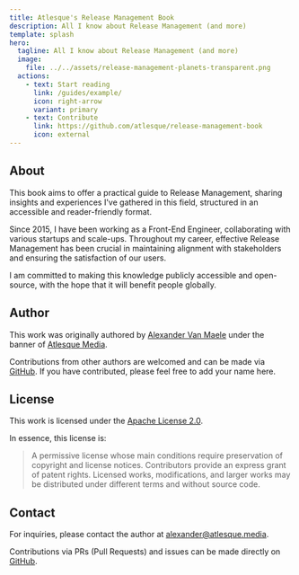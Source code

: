 ```yaml
---
title: Atlesque's Release Management Book
description: All I know about Release Management (and more)
template: splash
hero:
  tagline: All I know about Release Management (and more)
  image:
    file: ../../assets/release-management-planets-transparent.png
  actions:
    - text: Start reading
      link: /guides/example/
      icon: right-arrow
      variant: primary
    - text: Contribute
      link: https://github.com/atlesque/release-management-book
      icon: external
---
```


## About

This book aims to offer a practical guide to Release Management, sharing insights and experiences I've gathered in this field, structured in an accessible and reader-friendly format.


Since 2015, I have been working as a Front-End Engineer, collaborating with various startups and scale-ups. Throughout my career, effective Release Management has been crucial in maintaining alignment with stakeholders and ensuring the satisfaction of our users.

I am committed to making this knowledge publicly accessible and open-source, with the hope that it will benefit people globally.

## Author

This work was originally authored by [Alexander Van Maele](https://atlesque.dev/) under the banner of [Atlesque Media](https://atlesque.media/).

Contributions from other authors are welcomed and can be made via [GitHub](https://github.com/atlesque/release-management-book). If you have contributed, please feel free to add your name here.

## License

This work is licensed under the [Apache License 2.0](https://choosealicense.com/licenses/apache-2.0/).

In essence, this license is:

> A permissive license whose main conditions require preservation of copyright and license notices. Contributors provide an express grant of patent rights. Licensed works, modifications, and larger works may be distributed under different terms and without source code.

## Contact

For inquiries, please contact the author at [alexander@atlesque.media](mailto:alexander@atlesque.media).

Contributions via PRs (Pull Requests) and issues can be made directly on [GitHub](https://github.com/atlesque/release-management-book).
